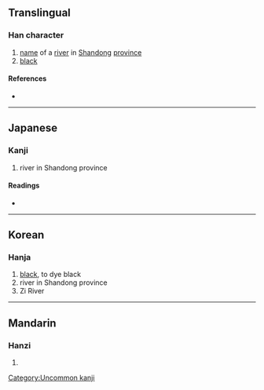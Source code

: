 {{character info/new}}
==Translingual==

===Han character===
{{Han char|rn=85|rad=水|as=09|sn=12|four=|canj=EVMW|ids=⿰氵⿱𡿧田}}

# [[name]] of a [[river]] in [[Shandong]] [[province]]
# [[black]]

====References====
* {{Han ref|kx=0639.111|dkj=17918|hdz=31673.020|uh=6E7D|ud=28285}}

----

==Japanese==

===Kanji===
{{ja-kanji|grade=|rs=水09}}

# river in Shandong province

====Readings====
* {{ja-readings|on=[[し]] (shi)|kun=|nanori=}}

----

==Korean==

===Hanja===
{{ko-hanja|hangeul=[[치]]|eumhun=|rv=chi|mr=ch'i|y=chi}}

# [[black]], to dye black
# river in Shandong province
# Zi River

[[Category:Uncommon kanji]]

----

==Mandarin==

===Hanzi===
{{cmn-hanzi|pin=[[zī]] ([[zi1]])|wg=tzu<sup>1</sup>}}

# {{defn|lang=cmn|sort=水09}}